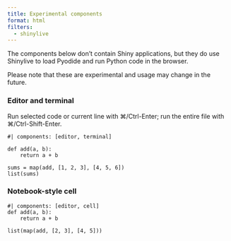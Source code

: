 ```yaml
---
title: Experimental components
format: html
filters:
  - shinylive
---
```


The components below don't contain Shiny applications, but they do use Shinylive to load Pyodide and run Python code in the browser.

Please note that these are experimental and usage may change in the future.

### Editor and terminal

Run selected code or current line with ⌘/Ctrl-Enter; run the entire file with ⌘/Ctrl-Shift-Enter.

:::{.column-page-inset-right}
```shinylive-python
#| components: [editor, terminal]

def add(a, b):
    return a + b

sums = map(add, [1, 2, 3], [4, 5, 6])
list(sums)

```
:::


### Notebook-style cell


```shinylive-python
#| components: [editor, cell]
def add(a, b):
    return a + b

list(map(add, [2, 3], [4, 5]))
```

